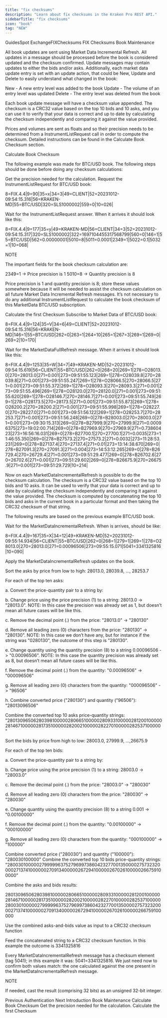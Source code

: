 ```yaml
---
title: "fix checksums"
description: "Learn about fix checksums in the Kraken Pro REST API."
sidebarTitle: "fix checksums"
icon: "book"
tag: "NEW"
---
```

GuidesSpot ExchangeFIXChecksums
FIX Checksums
Book Maintenance​

All book updates are sent using Market Data Incremental Refresh. All updates in a message should be processed before the book is considered updated and the checksum confirmed. Update messages may contain updates to either the bids and/or asks. Additionally, each market data update entry is set with an update action, that could be New, Update and Delete to easily understand what changed in the book:

New - A new entry level was added to the book
Update - The volume of an entry level was updated
Delete - The entry level was deleted from the book

Each book update message will have a checksum value appended. The checksum is a CRC32 value based on the top 10 bids and 10 asks, and you can use it to verify that your data is correct and up to date by calculating the checksum independently and comparing it against the value provided.

Prices and volumes are sent as floats and so their precision needs to be determined from a InstrumentListRequest call in order to compute the checksum. Detailed instructions can be found in the Calculate Book Checksum section.

Calculate Book Checksum​​

The following example was made for BTC/USD book. The following steps should be done before doing any checksum calculations:

Get the precision needed for the calculation.​
Request the InstrumentListRequest for BTC/USD book:

8=FIX.4.4|9=90|35=x|34=3|49=CLIENT|52=20231012-09:54:15.316|56=KRAKEN-MD|55=BTC/USD|320=SLS1000002|559=0|10=026|

Wait for the InstrumentListRequest answer. When it arrives it should look like this:

8=FIX.4.4|9=177|35=y|49=KRAKEN-MD|56=CLIENT|34=3|52=20231012-09:54:15.317|320=SLS1000002|322=1697104455317568799|560=0|146=1|55=BTC/USD|562=0.00000001|5010=8|5011=0.0001|2349=1|5022=0.1|5032=1|10=068|

NOTE

The important fields for the book checksum calculation are:

2349=1 -> Price precision is 1
5010=8 -> Quantity precision is 8

Price precision is 1 and quantity precision is 8; store these values somewhere because it will be needed to assist the checksum calculation on all future Market Data Incremental Refresh messages. It’s not necessary to do any additional InstrumentListRequest to calculate the book checksum of this MarketData BTC/USD subscription.

Calculate the first Checksum​
Subscribe to Market Data of BTC/USD book:

8=FIX.4.4|9=124|35=V|34=6|49=CLIENT|52=20231012-09:54:15.316|56=KRAKEN-MD|146=1|55=BTC/USD|262=0|263=1|264=10|265=1|267=3|269=1|269=0|269=2|10=170|

Wait for the MarketDataFullRefresh message. When it arrives it should look like this:

8=FIX.4.4|9=1253|35=W|34=7|49=KRAKEN-MD|52=20231012-09:54:15.619|56=CLIENT|55=BTC/USD|262=0|268=20|269=1|278=O28013.0|270=28013.0|271=0.001|273=09:51:55.123|269=1|278=O28039.8|270=28039.8|271=0.001|273=09:51:55.247|269=1|278=O28066.5|270=28066.5|271=0.001|273=09:51:55.372|269=1|278=O28093.3|270=28093.3|271=0.001|273=09:51:55.496|269=1|278=O28120.0|270=28120.0|271=0.001|273=09:51:55.620|269=1|278=O28146.7|270=28146.7|271=0.001|273=09:51:55.749|269=1|278=O28173.5|270=28173.5|271=0.001|273=09:51:55.873|269=1|278=O28200.2|270=28200.2|271=0.001|273=09:51:55.998|269=1|278=O28227.0|270=28227.0|271=0.001|273=09:51:56.122|269=1|278=O28253.7|270=28253.7|271=0.001|273=09:51:56.248|269=0|278=B28003.0|270=28003.0|271=0.001|273=09:30:15.313|269=0|278=B27999.9|270=27999.9|271=0.00096375|273=19:02:00.714|269=0|278=B27969.9|270=27969.9|271=0.73860423|273=16:56:16.031|269=0|278=B27700.1|270=27700.1|271=0.0035|273=11:46:55.350|269=0|278=B27573.2|270=27573.2|271=0.0032|273=11:28:53.231|269=0|278=B27137.4|270=27137.4|271=0.01|273=13:14:38.670|269=0|278=B27091.3|270=27091.3|271=0.004|273=14:53:12.265|269=0|278=B26729.4|270=26729.4|271=0.001|273=09:51:29.477|269=0|278=B26702.6|270=26702.6|271=0.001|273=09:51:29.602|269=0|278=B26675.9|270=26675.9|271=0.001|273=09:51:29.729|10=214|

Now on each MarketDataIncrementalRefresh is possible to do the checksum calculation. The checksum is a CRC32 value based on the top 10 bids and 10 asks. It can be used to verify that your data is correct and up to date by calculating the checksum independently and comparing it against the value provided. The checksum is computed by concatenating the top 10 bids and asks in the current book in a particular format and then taking the CRC32 checksum of that string.

The following results are based on the previous example BTC/USD book.

Wait for the MarketDataIncrementalRefresh. When is arrives, should be like:

8=FIX.4.4|9=167|35=X|34=12|49=KRAKEN-MD|52=20231012-09:55:14.934|56=CLIENT|55=BTC/USD|262=0|268=1|279=1|269=1|278=O28013.0|270=28013.0|271=0.00096506|273=09:55:15.071|5041=3341325816|10=090|

Apply the MarketDataIncrementalRefresh updates on the book.

Sort the asks by price from low to high: 28013.0, 28039.8, ..., 28253.7

For each of the top ten asks:

a. Convert the price-quantity pair to a string by:

b. Change price using the price precision (1) to a string: 28013.0 -> "28013.0". NOTE: In this case the precision was already set as 1, but doesn’t mean all future cases will be like this.

c. Remove the decimal point (.) from the price: "28013.0" -> "280130"

d. Remove all leading zero (0) characters from the price: "280130" -> "280130". NOTE: In this case we don’t have any, but for instance if the string was "0280130", the outcome of this step is "280130".

e. Change quantity using the quantity precision (8) to a string 0.00096506 -> "0.00096506". NOTE: In this case the quantity precision was already set as 8, but doesn’t mean all future cases will be like this.

f. Remove the decimal point (.) from the quantity: "0.00096506" -> "000096506"

g. Remove all leading zero (0) characters from the quantity: "000096506" -> "96506"

h. Combine converted price ("280130") and quantity ("96506"): "28013096506"

Combine the converted top 10 asks price-quantity strings: "28013096506280398100000280665100000280933100000281200100000281467100000281735100000282002100000282270100000282537100000"

Sort the bids by price from high to low: 28003.0, 27999.9, ...,26675.9

For each of the top ten bids:

a. Convert the price-quantity pair to a string by:

b. Change price using the price precision (1) to a string: 28003.0 -> "28003.0"

c. Remove the decimal point (.) from the price: "28003.0" -> "280030"

d. Remove all leading zero (0) characters from the price: "280030" -> "280030"

e. Change quantity using the quantity precision (8) to a string 0.001 -> "0.00100000"

f. Remove the decimal point (.) from the quantity: "0.00100000" -> "000100000"

g. Remove all leading zero (0) characters from the quantity: "000100000" -> "100000"

Combine converted price ("280030") and quantity ("100000"): "280030100000"
Combine the converted top 10 bids price-quantity strings: "28003010000027999996375279699738604232770013500002757323200002713741000000270913400000267294100000267026100000266759100000"

Combine the asks and bids results:

2801309650628039810000028066510000028093310000028120010000028146710000028173510000028200210000028227010000028253710000028003010000027999996375279699738604232770013500002757323200002713741000000270913400000267294100000267026100000266759100000

Use the combined asks-and-bids value as input to a CRC32 checksum function

Feed the concatenated string to a CRC32 checksum function. In this example the outcome is 3341325816

Every MarketDataIncrementalRefresh message has a checksum element (tag 5041); in this example it was: 5041=3341325816. We just need now to confirm both values match: the one calculated against the one present in the MarketDataIncrementalRefresh message.

NOTE

If needed, cast the result (comprising 32 bits) as an unsigned 32-bit integer.

Previous
Authentication
Next
Introduction
Book Maintenance
Calculate Book Checksum​
Get the precision needed for the calculation.
Calculate the first Checksum